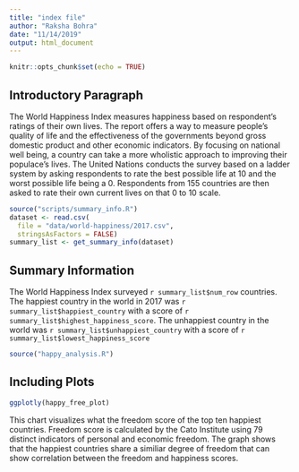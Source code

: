 ```yaml
---
title: "index file"
author: "Raksha Bohra"
date: "11/14/2019"
output: html_document
---
```


```r
knitr::opts_chunk$set(echo = TRUE)
```
## Introductory Paragraph
The World Happiness Index measures happiness based on respondent's ratings of their own lives. The report offers a way to measure people's quality of life and the effectiveness of the governments beyond gross domestic product and other economic indicators. By focusing on national well being, a country can take a more wholistic approach to improving their populace's lives. The United Nations conducts the survey based on a ladder system by asking respondents to rate the best possible life at 10 and the worst possible life being a 0. Respondents from 155 countries are then asked to rate their own current lives on that 0 to 10 scale. 

```r
source("scripts/summary_info.R")
dataset <- read.csv(
  file = "data/world-happiness/2017.csv",
  stringsAsFactors = FALSE)
summary_list <- get_summary_info(dataset)
```
## Summary Information

The World Happiness Index surveyed `r summary_list$num_row` countries. The happiest country in the world in 2017 was `r summary_list$happiest_country` with a score of `r summary_list$highest_happiness_score`. The unhappiest country in the world was `r summary_list$unhappiest_country` with a score of `r summary_list$lowest_happiness_score` 

```r
source("happy_analysis.R")
```

## Including Plots
```r
ggplotly(happy_free_plot)

```
This chart visualizes what the freedom score of the top ten happiest countries. Freedom score is calculated by the Cato Institute using 79 distinct indicators of personal and economic freedom. The graph shows that the happiest countries share a similiar degree of freedom that can show correlation between the freedom and happiness scores. 
